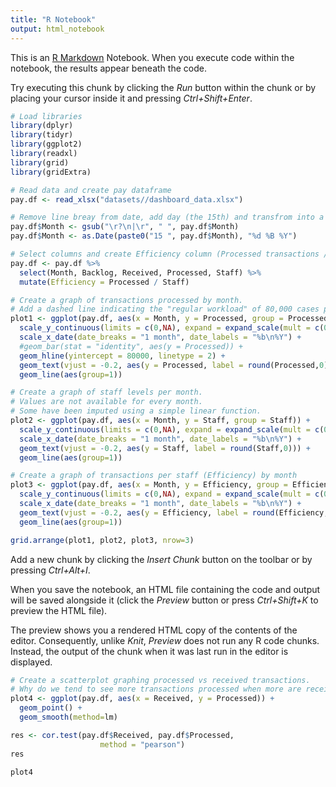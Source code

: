 ```yaml
---
title: "R Notebook"
output: html_notebook
---
```


This is an [R Markdown](http://rmarkdown.rstudio.com) Notebook. When you execute code within the notebook, the results appear beneath the code. 

Try executing this chunk by clicking the *Run* button within the chunk or by placing your cursor inside it and pressing *Ctrl+Shift+Enter*. 

```r
# Load libraries
library(dplyr)
library(tidyr)
library(ggplot2)
library(readxl)
library(grid)
library(gridExtra)

# Read data and create pay dataframe
pay.df <- read_xlsx("datasets//dashboard_data.xlsx")

# Remove line breay from date, add day (the 15th) and transfrom into a date object
pay.df$Month <- gsub("\r?\n|\r", " ", pay.df$Month)
pay.df$Month <- as.Date(paste0("15 ", pay.df$Month), "%d %B %Y")

# Select columns and create Efficiency column (Processed transactions / Staff)
pay.df <- pay.df %>%
  select(Month, Backlog, Received, Processed, Staff) %>%
  mutate(Efficiency = Processed / Staff)

# Create a graph of transactions processed by month.
# Add a dashed line indicating the "regular workload" of 80,000 cases per month
plot1 <- ggplot(pay.df, aes(x = Month, y = Processed, group = Processed)) +
  scale_y_continuous(limits = c(0,NA), expand = expand_scale(mult = c(0,.15))) +
  scale_x_date(date_breaks = "1 month", date_labels = "%b\n%Y") +
  #geom_bar(stat = "identity", aes(y = Processed)) +
  geom_hline(yintercept = 80000, linetype = 2) +
  geom_text(vjust = -0.2, aes(y = Processed, label = round(Processed,0))) +
  geom_line(aes(group=1))

# Create a graph of staff levels per month.
# Values are not available for every month.
# Some have been imputed using a simple linear function.
plot2 <- ggplot(pay.df, aes(x = Month, y = Staff, group = Staff)) +
  scale_y_continuous(limits = c(0,NA), expand = expand_scale(mult = c(0,.15))) +
  scale_x_date(date_breaks = "1 month", date_labels = "%b\n%Y") +
  geom_text(vjust = -0.2, aes(y = Staff, label = round(Staff,0))) +
  geom_line(aes(group=1))

# Create a graph of transactions per staff (Efficiency) by month
plot3 <- ggplot(pay.df, aes(x = Month, y = Efficiency, group = Efficiency)) +
  scale_y_continuous(limits = c(0,NA), expand = expand_scale(mult = c(0,.15))) +
  scale_x_date(date_breaks = "1 month", date_labels = "%b\n%Y") +
  geom_text(vjust = -0.2, aes(y = Efficiency, label = round(Efficiency,0))) +
  geom_line(aes(group=1))

grid.arrange(plot1, plot2, plot3, nrow=3)
```

Add a new chunk by clicking the *Insert Chunk* button on the toolbar or by pressing *Ctrl+Alt+I*.

When you save the notebook, an HTML file containing the code and output will be saved alongside it (click the *Preview* button or press *Ctrl+Shift+K* to preview the HTML file).

The preview shows you a rendered HTML copy of the contents of the editor. Consequently, unlike *Knit*, *Preview* does not run any R code chunks. Instead, the output of the chunk when it was last run in the editor is displayed.

```r
# Create a scatterplot graphing processed vs received transactions.
# Why do we tend to see more transactions processed when more are received?
plot4 <- ggplot(pay.df, aes(x = Received, y = Processed)) +
  geom_point() +
  geom_smooth(method=lm)

res <- cor.test(pay.df$Received, pay.df$Processed, 
                    method = "pearson")
res

plot4
```

